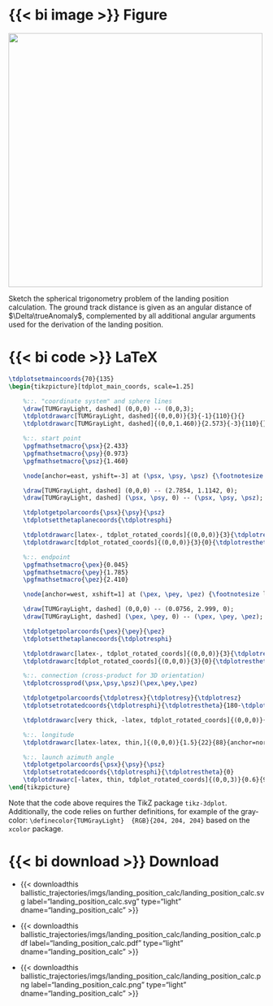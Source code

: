 ::: {.panel-tabset}

# {{< bi image >}} Figure

::: {#fig-landing_position_calc}
![](/documentation/trajectories/ballistic_trajectories/imgs/landing_position_calc/landing_position_calc.png){width="500px"}

Sketch the spherical trigonometry problem of the landing position calculation. The ground track distance is given as an angular distance of $\Delta\trueAnomaly$, complemented by all additional angular arguments used for the derivation of the landing position.
:::

# {{< bi code >}} LaTeX
```latex
\tdplotsetmaincoords{70}{135}
\begin{tikzpicture}[tdplot_main_coords, scale=1.25]

    %::. "coordinate system" and sphere lines
    \draw[TUMGrayLight, dashed] (0,0,0) -- (0,0,3);
    \tdplotdrawarc[TUMGrayLight, dashed]{(0,0,0)}{3}{-1}{110}{}{}
    \tdplotdrawarc[TUMGrayLight, dashed]{(0,0,1.460)}{2.573}{-3}{110}{}{}

    %::. start point
    \pgfmathsetmacro{\psx}{2.433}
    \pgfmathsetmacro{\psy}{0.973}
    \pgfmathsetmacro{\psz}{1.460}

    \node[anchor=east, yshift=-3] at (\psx, \psy, \psz) {\footnotesize launch};

    \draw[TUMGrayLight, dashed] (0,0,0) -- (2.7854, 1.1142, 0);
    \draw[TUMGrayLight, dashed] (\psx, \psy, 0) -- (\psx, \psy, \psz);

    \tdplotgetpolarcoords{\psx}{\psy}{\psz}
    \tdplotsetthetaplanecoords{\tdplotresphi}

    \tdplotdrawarc[latex-, tdplot_rotated_coords]{(0,0,0)}{3}{\tdplotrestheta}{90}{anchor=east}{$\latitude_0$}
    \tdplotdrawarc[tdplot_rotated_coords]{(0,0,0)}{3}{0}{\tdplotrestheta}{anchor=east}{$\overline{\latitude_0}$}

    %::. endpoint
    \pgfmathsetmacro{\pex}{0.045}
    \pgfmathsetmacro{\pey}{1.785}
    \pgfmathsetmacro{\pez}{2.410}

    \node[anchor=west, xshift=1] at (\pex, \pey, \pez) {\footnotesize landing};

    \draw[TUMGrayLight, dashed] (0,0,0) -- (0.0756, 2.999, 0);
    \draw[TUMGrayLight, dashed] (\pex, \pey, 0) -- (\pex, \pey, \pez);

    \tdplotgetpolarcoords{\pex}{\pey}{\pez}
    \tdplotsetthetaplanecoords{\tdplotresphi}

    \tdplotdrawarc[latex-, tdplot_rotated_coords]{(0,0,0)}{3}{\tdplotrestheta}{90}{anchor=west}{$\latitude_1$}
    \tdplotdrawarc[tdplot_rotated_coords]{(0,0,0)}{3}{0}{\tdplotrestheta}{anchor=west, xshift=4}{$\overline{\latitude_1}$}

    %::. connection (cross-product for 3D orientation)
    \tdplotcrossprod(\psx,\psy,\psz)(\pex,\pey,\pez)

    \tdplotgetpolarcoords{\tdplotresx}{\tdplotresy}{\tdplotresz}
    \tdplotsetrotatedcoords{\tdplotresphi}{\tdplotrestheta}{180-\tdplotrestheta+1}

    \tdplotdrawarc[very thick, -latex, tdplot_rotated_coords]{(0,0,0)}{3}{0}{\tdplotrestheta}{anchor=north, xshift=5}{$\Delta\trueAnomaly$}

    %::. longitude
    \tdplotdrawarc[latex-latex, thin,]{(0,0,0)}{1.5}{22}{88}{anchor=north}{$\Delta\longitude$}

    %::. launch azimuth angle
    \tdplotgetpolarcoords{\psx}{\psy}{\psz}
    \tdplotsetrotatedcoords{\tdplotresphi}{\tdplotrestheta}{0}
    \tdplotdrawarc[-latex, thin, tdplot_rotated_coords]{(0,0,3)}{0.6}{93}{135}{anchor=west}{$\azimuth$}
\end{tikzpicture}
```

Note that the code above requires the TikZ package `tikz-3dplot`. Additionally, the code relies on further definitions, for example of the gray-color: `\definecolor{TUMGrayLight}  {RGB}{204, 204, 204}` based on the `xcolor` package.

# {{< bi download >}} Download

* {{< downloadthis ballistic_trajectories/imgs/landing_position_calc/landing_position_calc.svg label="landing_position_calc.svg" type="light" dname="landing_position_calc" >}}

* {{< downloadthis ballistic_trajectories/imgs/landing_position_calc/landing_position_calc.pdf label="landing_position_calc.pdf" type="light" dname="landing_position_calc" >}}

* {{< downloadthis ballistic_trajectories/imgs/landing_position_calc/landing_position_calc.png label="landing_position_calc.png" type="light" dname="landing_position_calc" >}}

:::